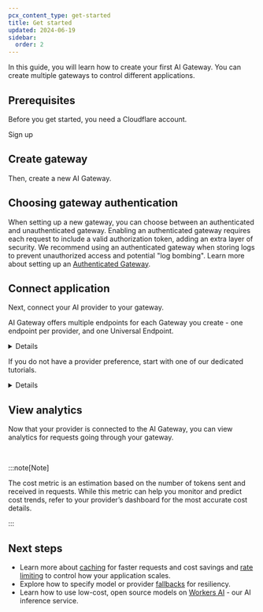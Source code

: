 ```yaml
---
pcx_content_type: get-started
title: Get started
updated: 2024-06-19
sidebar:
  order: 2
---
```



In this guide, you will learn how to create your first AI Gateway. You can create multiple gateways to control different applications.

## Prerequisites

Before you get started, you need a Cloudflare account.

<LinkButton variant="primary" href="https://dash.cloudflare.com/sign-up">
	Sign up
</LinkButton>

## Create gateway

Then, create a new AI Gateway.

<Render file="create-gateway" />

## Choosing gateway authentication

When setting up a new gateway, you can choose between an authenticated and unauthenticated gateway. Enabling an authenticated gateway requires each request to include a valid authorization token, adding an extra layer of security. We recommend using an authenticated gateway when storing logs to prevent unauthorized access and potential "log bombing". Learn more about setting up an [Authenticated Gateway](/ai-gateway/configuration/authentication/).

## Connect application

Next, connect your AI provider to your gateway.

AI Gateway offers multiple endpoints for each Gateway you create - one endpoint per provider, and one Universal Endpoint.

<Details header="Supported providers">

<DirectoryListing folder="ai-gateway/providers" />

</Details>

If you do not have a provider preference, start with one of our dedicated tutorials.

<Details header="Onboarding tutorials">

- [OpenAI](/ai-gateway/tutorials/deploy-aig-worker/)
- [Worker AI](/ai-gateway/tutorials/create-first-aig-workers/)

</Details>

## View analytics

Now that your provider is connected to the AI Gateway, you can view analytics for requests going through your gateway.

<Render file="analytics-overview" /> <br />

<Render file="analytics-dashboard" />

:::note[Note]

The cost metric is an estimation based on the number of tokens sent and received in requests. While this metric can help you monitor and predict cost trends, refer to your provider’s dashboard for the most accurate cost details.

:::

## Next steps

- Learn more about [caching](/ai-gateway/configuration/caching/) for faster requests and cost savings and [rate limiting](/ai-gateway/configuration/rate-limiting/) to control how your application scales.
- Explore how to specify model or provider [fallbacks](/ai-gateway/configuration/fallbacks/) for resiliency.
- Learn how to use low-cost, open source models on [Workers AI](/ai-gateway/providers/workersai/) - our AI inference service.
